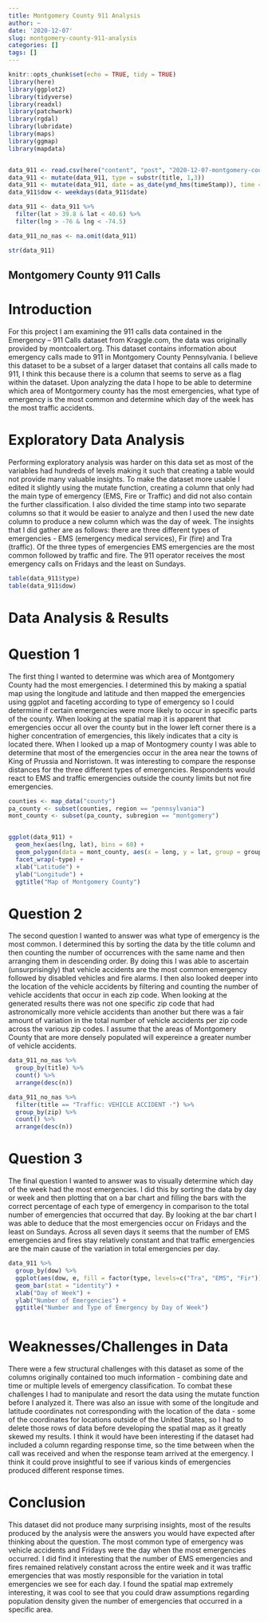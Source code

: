 ```yaml
---
title: Montgomery County 911 Analysis
author: ~
date: '2020-12-07'
slug: montgomery-county-911-analysis
categories: []
tags: []
---
```



```r
knitr::opts_chunk$set(echo = TRUE, tidy = TRUE)
library(here)
library(ggplot2)
library(tidyverse)
library(readxl)
library(patchwork)
library(rgdal)
library(lubridate)
library(maps)
library(ggmap)
library(mapdata)


data_911 <- read.csv(here("content", "post", "2020-12-07-montgomery-county-911-analysis", "911.csv"))
data_911 <- mutate(data_911, type = substr(title, 1,3))
data_911 <- mutate(data_911, date = as_date(ymd_hms(timeStamp)), time = hms::as_hms(ymd_hms(timeStamp)))
data_911$dow <- weekdays(data_911$date)

data_911 <- data_911 %>%
  filter(lat > 39.8 & lat < 40.6) %>%
  filter(lng > -76 & lng < -74.5) 

data_911_no_nas <- na.omit(data_911)

str(data_911)

```

## Montgomery County 911 Calls

# Introduction
For this project I am examining the 911 calls data contained in the Emergency – 911 Calls dataset from Kraggle.com, the data was originally provided by montcoalert.org. This dataset contains information about emergency calls made to 911 in Montgomery County Pennsylvania. I believe this dataset to be a subset of a larger dataset that contains all calls made to 911, I think this because there is a column that seems to serve as a flag within the dataset. Upon analyzing the data I hope to be able to determine which area of Montgormery county has the most emergencies, what type of emergency is the most common and determine which day of the week has the most traffic accidents.


# Exploratory Data Analysis
Performing exploratory analysis was harder on this data set as most of the variables had hundreds of levels making it such that creating a table would not provide many valuable insights. To make the dataset more usable I edited it slightly using the mutate function, creating a column that only had the main type of emergency (EMS, Fire or Traffic) and did not also contain the further classification. I also divided the time stamp into two separate columns so that it would be easier to analyze and then I used the new date column to produce a new column which was the day of week. The insights that I did gather are as follows: there are three different types of emergencies - EMS (emergency medical services), Fir (fire) and Tra (traffic). Of the three types of emergencies EMS emergencies are the most common followed by traffic and fire. The 911 operator receives the most emergency calls on Fridays and the least on Sundays. 


```r
table(data_911$type)
table(data_911$dow)

```


# Data Analysis & Results

# Question 1
The first thing I wanted to determine was which area of Montgomery County had the most emergencies. I determined this by making a spatial map using the longitude and latitude and then mapped the emergencies using ggplot and faceting according to type of emergency so I could determine if certain emergencies were more likely to occur in specific parts of the county. When looking at the spatial map it is apparent that emergencies occur all over the county but in the lower left corner there is a higher concentration of emergencies, this likely indicates that a city is located there. When I looked up a map of Montogmery county I was able to determine that most of the emergencies occur in the area near the towns of King of Prussia and Norristown. It was interesting to compare the response distances for the three different types of emergencies. Respondents would react to EMS and traffic emergencies outside the county limits but not fire emergencies. 
```r

counties <- map_data("county")
pa_county <- subset(counties, region == "pennsylvania")
mont_county <- subset(pa_county, subregion == "montgomery")


ggplot(data_911) + 
  geom_hex(aes(lng, lat), bins = 60) +
  geom_polygon(data = mont_county, aes(x = long, y = lat, group = group), color = "red", fill = NA) +
  facet_wrap(~type) + 
  xlab("Latitude") +
  ylab("Longitude") +
  ggtitle("Map of Montgomery County")


```


# Question 2
The second question I wanted to answer was what type of emergency is the most common. I determined this by sorting the data by the title column and then counting the number of occurrences with the same name and then arranging them in descending order. By doing this I was able to ascertain (unsurprisingly) that vehicle accidents are the most common emergency followed by disabled vehicles and fire alarms. I then also looked deeper into the location of the vehicle accidents by filtering and counting the number of vehicle accidents that occur in each zip code. When looking at the generated results there was not one specific zip code that had astronomically more vehicle accidents than another but there was a fair amount of variation in the total number of vehicle accidents per zip code across the various zip codes. I assume that the areas of Montgomery County that are more densely populated will expereince a greater number of vehicle accidents. 

```r

data_911_no_nas %>%
  group_by(title) %>%
  count() %>%
  arrange(desc(n))

data_911_no_nas %>%
  filter(title == "Traffic: VEHICLE ACCIDENT -") %>%
  group_by(zip) %>%
  count() %>%
  arrange(desc(n))


```

# Question 3
The final question I wanted to answer was to visually determine which day of the week had the most emergencies. I did this by sorting the data by day or week and then plotting that on a bar chart and filling the bars with the correct percentage of each type of emergency in comparison to the total number of emergencies that occurred that day. By looking at the bar chart I was able to deduce that the most emergencies occur on Fridays and the least on Sundays. Across all seven days it seems that the number of EMS emergencies and fires stay relatively constant and that traffic emergencies are the main cause of the variation in total emergencies per day. 

```r


data_911 %>%
  group_by(dow) %>%
  ggplot(aes(dow, e, fill = factor(type, levels=c("Tra", "EMS", "Fir")))) +
  geom_bar(stat = "identity") +
  xlab("Day of Week") +
  ylab("Number of Emergencies") +
  ggtitle("Number and Type of Emergency by Day of Week")



```

# Weaknesses/Challenges in Data
There were a few structural challenges with this dataset as some of the columns originally contained too much information - combining date and time or multiple levels of emergency classification. To combat these challenges I had to manipulate and resort the data using the mutate function before I analyzed it. There was also an issue with some of the longitude and latitude coordinates not corresponding with the location of the data - some of the coordinates for locations outside of the United States, so I had to delete those rows of data before developing the spatial map as it greatly skewed my results. I think it would have been interesting if the dataset had included a column regarding response time, so the time between when the call was received and when the response team arrived at the emergency. I think it could prove insightful to see if various kinds of emergencies produced different response times. 

# Conclusion
This dataset did not produce many surprising insights, most of the results produced by the analysis were the answers you would have expected after thinking about the question. The most common type of emergency was vehicle accidents and Fridays were the day when the most emergencies occurred. I did find it interesting that the number of EMS emergencies and fires remained relatively constant across the entire week and it was traffic emergencies that was mostly responsible for the variation in total emergencies we see for each day. I found the spatial map extremely interesting, it was cool to see that you could draw assumptions regarding population density given the number of emergencies that occurred in a specific area. 

